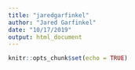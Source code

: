 ```yaml
---
title: "jaredgarfinkel"
author: "Jared Garfinkel"
date: "10/17/2019"
output: html_document
---
```


```r
knitr::opts_chunk$set(echo = TRUE)
```
